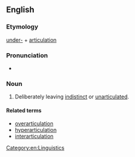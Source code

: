 ==English==

===Etymology===
[[under-]] + [[articulation]]

===Pronunciation===
* {{rhymes|eɪʃən}}

===Noun===
{{en-noun|-}}

# Deliberately leaving [[indistinct]] or [[unarticulated]].

====Related terms====
* [[overarticulation]]
* [[hyperarticulation]]
* [[interarticulation]]

[[Category:en:Linguistics]]